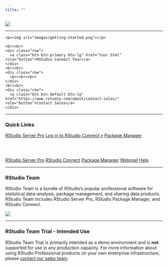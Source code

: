 ```yaml
---
title: ""
---
```


<!--html_preserve-->
<script>
$(function () {
  $('[data-toggle="tooltip"]').tooltip({container: 'body'})
})
</script>
<!--/html_preserve-->

<!--html_preserve-->

<p><img src="images/welcome-banner.png"></p>

<hr>

<div class="row">
  <div class="col-md-9">
    <p><img src="images/getting-started.png"></p>
  </div>
  <div class="col-md-3">
    <br><br>
    <div class="row">
      <a class="btn btn-primary btn-lg" href="tour.html" role="button">RStudio Connect Tour</a>
    </div>
    <br><br>
    <div class="row">
      <br><br><br>
    </div>
    <br><br>
    <div class="row">
      <a class="btn btn-default btn-lg" href="https://www.rstudio.com/about/contact-sales/" role="button">Contact Sales</a>
    </div>
  </div>
</div>

<hr>
<!--/html_preserve-->

### Quick Links

<!--html_preserve-->

<div class="btn-group btn-group-justified" role="group">
<a class="btn btn-default btn-lg" href="rstudio/" target="_blank" role="button" data-toggle="tooltip" data-placement="bottom" title="Default Username: rstudio Default Password: rstudio">RStudio Server Pro</a>
  <a class="btn btn-primary btn-lg" href="rsconnect/" target="_blank" role="button" data-toggle="tooltip" data-placement="bottom" title="Default Username: rstudio Default Password: rstudio">Log in to RStudio Connect &raquo;</a>
  <a class="btn btn-default btn-lg" href="packages/" target="_blank" role="button">Package Manager</a>
</div>

<br><br>

<div class="btn-group btn-group-justified" role="group">
  <a class="btn btn-default" href="rstudio/" target="_blank" role="button" data-toggle="tooltip" data-placement="bottom" title="Default Username: rstudio Default Password: rstudio">RStudio Server Pro</a>
  <a class="btn btn-default" href="rsconnect/" target="_blank" role="button" data-toggle="tooltip" data-placement="bottom" title="Default Username: rstudio Default Password: rstudio">RStudio Connect</a>
  <a class="btn btn-default" href="packages/" target="_blank" role="button">Package Manager</a>
  <a class="btn btn-default" href="webmail/" target="_blank" role="button">Webmail</a>
  <a class="btn btn-default" href="help.html" role="button">Help</a>
</div>

<!--/html_preserve-->

<hr>


### RStudio Team

RStudio Team is a bundle of RStudio’s popular professional software for statistical data-analysis, package management, and sharing data products. RStudio Team includes RStudio Server Pro, RStudio Package Manager, and RStudio Connect. 

<!--html_preserve-->
<p><img src="images/about-team.png"></p>
<!--/html_preserve-->

<hr>

### RStudio Team Trial - Intended Use

RStudio Team Trial is primarily intended as a demo environment and is **not** supported for use in any production capacity. For more information about using RStudio Professional products on your own enterprise infrastructure, please [contact our sales team](https://www.rstudio.com/about/contact-sales/).

